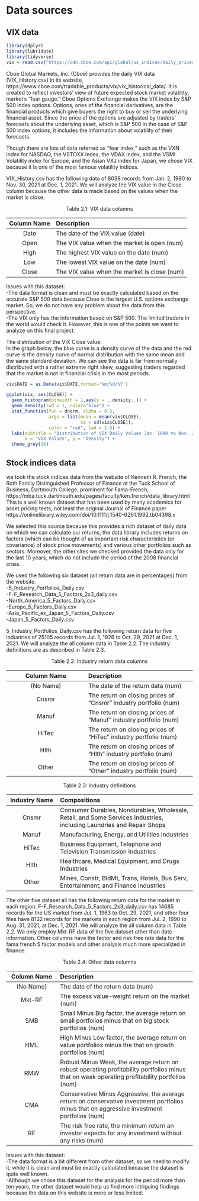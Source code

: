 # Data sources

## VIX data
```r
library(dplyr)
library(lubridate)
library(tidyverse)
vix = read.csv("https://cdn.cboe.com/api/global/us_indices/daily_prices/VIX_History.csv")
```

Cboe Global Markets, Inc. (Cboe) provides the daily VIX data (VIX_History.csv) in its website, https://www.cboe.com/tradable_products/vix/vix_historical_data/. It is created to reflect investors’ view of future expected stock market volatility, market’s “fear gauge.” Cboe Options Exchange makes the VIX index by S&P 500 index options. Options, ones of the financial derivatives, are the financial products which give buyers the right to buy or sell the underlying financial asset. Since the price of the options are adjusted by traders' forecasts about the underlying asset, which is S&P 500 in the case of S&P 500 index options, it includes the information about volatility of their forecasts.

Though there are lots of data referred as "fear index," such as the VXN index for NASDAQ, the VSTOXX index, the VDAX index, and the VSMI Volatility index for Europe, and the Asian VXJ index for Japan, we chose VIX because it is one of the most famous volatility indices.

VIX_History.csv has the following data of 8038 records from Jan. 2, 1990 to Nov. 30, 2021 at Dec. 1, 2021. We will analyze the VIX value in the Close column because the other data is made based on the values when the market is close.

<div style="text-align: center;">
Table 2.1: VIX data columns
</div>
|Column Name |Description|
|:----:|:-------|
|Date   |The date of the VIX value (date)|
|Open   |The VIX value when the market is open (num)|
|High   |The highest VIX value on the date    (num)|
|Low    |The lowest VIX value on the date     (num)|
|Close  |The VIX value when the market is close (num)|

Issues with this dataset: \
-The data format is clean and must be exactly calculated based on the accurate S&P 500 data because Cboe is the largest U.S. options exchange market. So, we do not have any problem about the data from this perspective. \
-The VIX only has the information based on S&P 500. The limited traders in the world would check it. However, this is one of the points we want to analyze on this final project.

The distribution of the VIX Close value: \
In the graph below, the blue curve is a density curve of the data and the red curve is the density curve of normal distribution with the same mean and the same standard deviation. We can see the data is far from normally distributed with a rather extreme right skew, suggesting traders regarded that the market is not in financial crisis in the most periods.

```r
vix$DATE = as.Date(vix$DATE,format='%m/%d/%Y')

ggplot(vix, aes(CLOSE)) +
  geom_histogram(binwidth = 1,aes(y = ..density..)) +
  geom_density(lwd = 1, color="blue") +
  stat_function(fun = dnorm, alpha = 0.5,
                args = list(mean = mean(vix$CLOSE),
                            sd = sd(vix$CLOSE)),
                color = "red", lwd = 1.5) +
  labs(subtitle = "Distribution of VIX Daily Values Jan. 1990 to Nov. 2021",
       x = "VIX Values", y = "Density") +
  theme_grey(16)

```

## Stock indices data

we took the stock indices data from the website of Kenneth R. French, the Roth Family Distinguished Professor of Finance at the Tuck School of Business, Dartmouth College,  prominent for Fama-French, https://mba.tuck.dartmouth.edu/pages/faculty/ken.french/data_library.html This is a well known dataset that has been used by many academics for asset pricing tests, not least the original Journal of Finance paper https://onlinelibrary.wiley.com/doi/10.1111/j.1540-6261.1992.tb04398.x 

We selected this source because this provides a rich dataset of daily data on which we can calculate our returns, the data library includes returns on factors (which can be thought of as important risk characteristics (or covariance) of stock price movements) and various other portfolios such as sectors. Moreover, the other sites we checked provided the data only for the last 10 years, which do not include the period of the 2008 financial crisis.

We used the following six dataset (all return data are in percentages) from the website. \
-5_Industry_Portfolios_Daily.csv \
-F-F_Research_Data_5_Factors_2x3_daily.csv \
-North_America_5_Factors_Daily.csv \
-Europe_5_Factors_Daily.csv \
-Asia_Pacific_ex_Japan_5_Factors_Daily.csv \
-Japan_5_Factors_Daily.csv \

5_Industry_Portfolios_Daily.csv has the following return data for five industries of 25105 records from Jul. 1, 1926 to Oct. 29, 2021 at Dec. 1, 2021. We will analyze the all column data in Table 2.2. The industry definitions are as described in Table 2.3.

<div style="text-align: center;">
Table 2.2: Industry return data columns
</div>
|Column Name |Description|
|:----:|:-------|
|(No Name) |The date of the return data (num)|
|Cnsmr   |The return on closing prices of "Cnsmr" industry portfolio (num)|
|Manuf   |The return on closing prices of "Manuf" industry portfolio (num)|
|HiTec   |The return on closing prices of "HiTec" industry portfolio (num)|
|Hlth    |The return on closing prices of "Hlth"  industry portfolio (num)|
|Other   |The return on closing prices of "Other" industry portfolio (num)|

<div style="text-align: center;">
Table 2.3: Industry definitions
</div>
|Industry Name |Compositions|
|:----:|:---------------|
|Cnsmr   |Consumer Durables, Nondurables, Wholesale, Retail, and Some Services Industries, including Laundries and Repair Shops|
|Manuf   |Manufacturing, Energy, and Utilities Industries|
|HiTec   |Business Equipment, Telephone and Television Transmission Industries|
|Hlth    |Healthcare, Medical Equipment, and Drugs Industries|
|Other   |Mines, Constr, BldMt, Trans, Hotels, Bus Serv, Entertainment, and Finance Industries|

The other five dataset all has the following return data for the market in each region. F-F_Research_Data_5_Factors_2x3_daily.csv has 14685 records for the US market from Jul. 1, 1963 to Oct. 29, 2021, and other four files have 8132 records for the markets in each region from Jul. 2, 1990 to Aug. 31, 2021, at Dec. 1, 2021. We will analyze the all column data in Table 2.2. We only employ Mkt-RF data of the five dataset other than date information. Other columns have the factor and risk free rate data for the fama french 5 factor models and other analysis much more specialized in finance.

<div style="text-align: center;">
Table 2.4: Other data columns
</div>
|Column Name |Description|
|:----:|:---------------|
|(No Name) |The date of the return data (num)|
|Mkt-RF  |The excess value-weight return on the market (num)|
|SMB     |Small Minus Big factor, the average return on small portfolios minus that on big stock portfolios (num)|
|HML     |High Minus Low factor, the average return on value portfolios minus the that on growth portfolios (num)|
|RMW     |Robust Minus Weak, the average return on  robust operating profitability portfolios minus that on weak operating profitability portfolios (num)|
|CMA     |Conservative Minus Aggressive, the average return on conservative investment portfolios minus that on aggressive investment portfolios (num)|
|RF   |The risk free rate, the minimum return an investor expects for any investment without any risks (num)|


Issues with this dataset: \
-The data format is a bit different from other dataset, so we need to modify it, while it is clean and must be exactly calculated because the dataset is quite well known. \
-Although we chose this dataset for the analysis for the period more than ten years, the other dataset would help us find more intriguing findings because the data on this website is more or less limited.